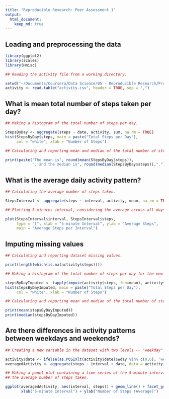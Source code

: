```yaml
---
title: "Reproducible Research: Peer Assessment 1"
output: 
  html_document:
    keep_md: true
---
```


## Loading and preprocessing the data

```r
library(ggplot2)
library(scales)
library(Hmisc)

## Reading the activity file from a working directory.

setwd("~/Documents/Coursera/Data Science/05 - Reproducible Research/Project 1")
activity <- read.table("activity.csv", header = TRUE, sep = ",")
```


## What is mean total number of steps taken per day?

```r
## Making a histogram of the total number of steps per day.

StepsByDay <- aggregate(steps ~ date, activity, sum, na.rm = TRUE)
hist(StepsByDay$steps, main = paste("Total Steps per Day"), 
     col = "white", xlab = "Number of Steps")

## Calculating and reporting mean and median of the total number of steps per day.

print(paste("The mean is", round(mean(StepsByDay$steps)), 
            ", and the median is", round(median(StepsByDay$steps)),"."))
```

## What is the average daily activity pattern?

```r
## Calculating the average number of steps taken.

StepsInterval <- aggregate(steps ~ interval, activity, mean, na.rm = TRUE)

## Plotting 5-minutes interval, considering the average across all days.

plot(StepsInterval$interval, StepsInterval$steps, 
     type = "l", xlab = "5-minute Interval", ylab = "Average Steps", 
     main = "Average Steps per Interval")
```

## Imputing missing values

```r
## Calculating and reporting dataset missing values. 

print(length(which(is.na(activity$steps))))
```

```r
## Making a histogram of the total number of steps per day for the new dataset.

stepsByDayImputed <- tapply(impute(activity$steps, fun=mean), activity$date, sum)
hist(stepsByDayImputed, main = paste("Total Steps per Day"), 
     col = "white", xlab = "Number of Steps")

## Calculating and reporting mean and median of the total number of steps per day.

print(mean(stepsByDayImputed))
print(median(stepsByDayImputed))
```

## Are there differences in activity patterns between weekdays and weekends?

```r
## Creating a new variable in the dataset with two levels -- "weekday" and "weekend".

activity$date <- ifelse(as.POSIXlt(activity$date)$wday %in% c(0,6), 'weekend', 'weekday')
averagedActivity <- aggregate(steps ~ interval + date, data = activity, mean)

## Making a panel plot containing a time series of the 5-minute interval and 
## the average number of steps taken.

ggplot(averagedActivity, aes(interval, steps)) + geom_line() + facet_grid(date ~ .) + 
       xlab("5-minute Interval") + ylab("Number of Steps (Average)")
```